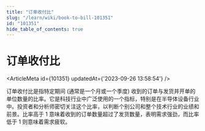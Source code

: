 ```yaml
---
title: "订单收付比"
slug: "/learn/wiki/book-to-bill-101351"
id: "101351"
hide_table_of_contents: true
---
```



# 订单收付比

<ArticleMeta id={101351} updatedAt={'2023-09-26 13:58:54'} />
<div className='border-solid border-b border-t-0 my-4 border-[var(--ifm-color-gray-300)]' />

订单收付比是指特定期间 (通常是一个月或一个季度) 收到的订单与发货并开单的单位数量的比率。它是科技行业中广泛使用的一个指标，特别是在半导体设备行业中。投资者和分析师密切关注这个比率，以判断个别公司和整个技术行业的业绩和前景。比率高于 1 意味着收到的订单数量超过了发货数量，表明需求强劲，而比率低于 1 则意味着需求疲软。
